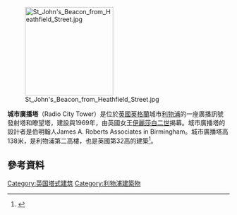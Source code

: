 [[File:St_John's_Beacon_from_Heathfield_Street.jpg|200px]]

'''城市廣播塔'''（Radio City Tower）是位於[[英國|英國]][[英格蘭|英格蘭]]城市[[利物浦|利物浦]]的一座廣播訊號發射塔和瞭望塔，建設與1969年，由英國女王[[伊麗莎白二世|伊麗莎白二世]]揭幕。城市廣播塔的設計者是伯明翰人James A. Roberts Associates in Birmingham。城市廣播塔高138米，是利物浦第二高樓，也是英國第32高的建築<ref>{{Cite web |url=http://www.skyscrapernews.com/advancedsearch.php |title=Skyscraper News tallest buildings and structures search form |accessdate=2015-07-08 |archive-date=2020-11-07 |archive-url=https://web.archive.org/web/20201107074602/http://www.skyscrapernews.com/advancedsearch.php |dead-url=no }}</ref>。
==參考資料==
{{Reflist}}
[[Category:英国塔式建筑|Category:英国塔式建筑]]
[[Category:利物浦建築物|Category:利物浦建築物]]